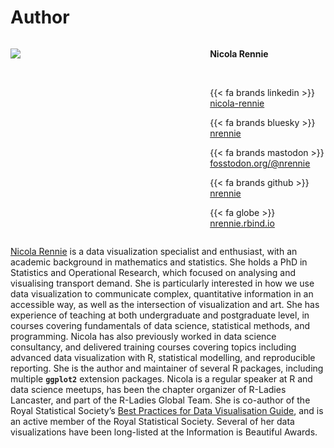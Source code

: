 # Author {#author .unnumbered}

::: {.content-visible when-format="html"}

::: columns

::: {.column width=50%}

![](images/nicola.png){fig-align="center" fig-alt=""}

:::

::: {.column width=10%}

:::

::: {.column width=40%}

**Nicola Rennie**

<br>

{{< fa brands linkedin >}} [nicola-rennie](https://www.linkedin.com/in/nicola-rennie/)

{{< fa brands bluesky >}} [nrennie](https://bsky.app/profile/nrennie.bsky.social)

{{< fa brands mastodon >}} [fosstodon.org/\@nrennie](https://fosstodon.org/@nrennie)

{{< fa brands github >}} [nrennie](https://github.com/nrennie)

{{< fa globe >}} [nrennie.rbind.io](https://nrennie.rbind.io/)

:::

:::

:::

[Nicola Rennie](https://nrennie.rbind.io/) is a data visualization specialist and enthusiast, with an academic background in mathematics and statistics. She holds a PhD in Statistics and Operational Research, which focused on analysing and visualising transport demand. She is particularly interested in how we use data visualization to communicate complex, quantitative information in an accessible way, as well as the intersection of visualization and art. She has experience of teaching at both undergraduate and postgraduate level, in courses covering fundamentals of data science, statistical methods, and programming. Nicola has also previously worked in data science consultancy, and delivered training courses covering topics including advanced data visualization with R, statistical modelling, and reproducible reporting. She is the author and maintainer of several R packages, including multiple **`ggplot2`** extension packages. Nicola is a regular speaker at R and data science meetups, has been the chapter organizer of R-Ladies Lancaster, and part of the R-Ladies Global Team. She is co-author of the Royal Statistical Society's [Best Practices for Data Visualisation Guide](https://royal-statistical-society.github.io/datavisguide/), and is an active member of the Royal Statistical Society. Several of her data visualizations have been long-listed at the Information is Beautiful Awards.

\newpage

\pagenumbering{arabic}
